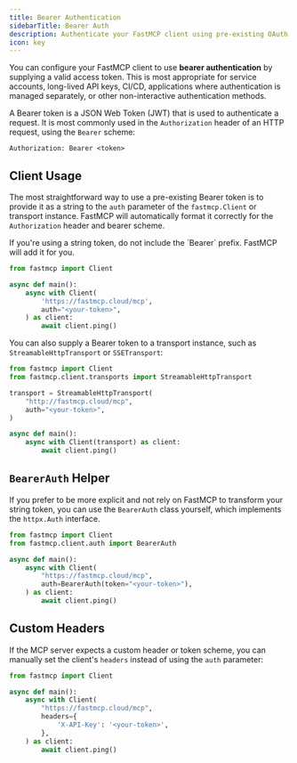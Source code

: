 ```yaml
---
title: Bearer Authentication
sidebarTitle: Bearer Auth
description: Authenticate your FastMCP client using pre-existing OAuth 2.0 Bearer tokens.
icon: key
---
```



<VersionBadge version="2.6.0" />

You can configure your FastMCP client to use **bearer authentication** by supplying a valid access token. This is most appropriate for service accounts, long-lived API keys, CI/CD, applications where authentication is managed separately, or other non-interactive authentication methods.


A Bearer token is a JSON Web Token (JWT) that is used to authenticate a request. It is most commonly used in the `Authorization` header of an HTTP request, using the `Bearer` scheme:

```http
Authorization: Bearer <token>
```


## Client Usage

The most straightforward way to use a pre-existing Bearer token is to provide it as a string to the `auth` parameter of the `fastmcp.Client` or transport instance. FastMCP will automatically format it correctly for the `Authorization` header and bearer scheme.

<Tip>
If you're using a string token, do not include the `Bearer` prefix. FastMCP will add it for you.
</Tip>

```python {6}
from fastmcp import Client

async def main():
    async with Client(
        'https://fastmcp.cloud/mcp',
        auth="<your-token>",
    ) as client:
        await client.ping()
```

You can also supply a Bearer token to a transport instance, such as `StreamableHttpTransport` or `SSETransport`:

```python {6}
from fastmcp import Client
from fastmcp.client.transports import StreamableHttpTransport

transport = StreamableHttpTransport(
    "http://fastmcp.cloud/mcp",
    auth="<your-token>",
)

async def main():
    async with Client(transport) as client:
        await client.ping()
```

## `BearerAuth` Helper

If you prefer to be more explicit and not rely on FastMCP to transform your string token, you can use the `BearerAuth` class yourself, which implements the `httpx.Auth` interface.

```python {7}
from fastmcp import Client
from fastmcp.client.auth import BearerAuth

async def main():
    async with Client(
        "https://fastmcp.cloud/mcp",
        auth=BearerAuth(token="<your-token>"),
    ) as client:
        await client.ping()
```

## Custom Headers

If the MCP server expects a custom header or token scheme, you can manually set the client's `headers` instead of using the `auth` parameter:

```python {6-8}
from fastmcp import Client

async def main():
    async with Client(
        "https://fastmcp.cloud/mcp",
        headers={
            'X-API-Key': '<your-token>',
        },
    ) as client:
        await client.ping()
```
